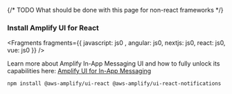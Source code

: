 {/* TODO What should be done with this page for non-react frameworks */}

### Install Amplify UI for React


<Fragments fragments={{  javascript: js0 , angular: js0, nextjs: js0, react: js0, vue: js0 }} />

<Callout>

Learn more about Amplify In-App Messaging UI and how to fully unlock its capabilities here: [Amplify UI for In-App Messaging](https://ui.docs.amplify.aws/react/connected-components/in-app-messaging)

</Callout>

```bash
npm install @aws-amplify/ui-react @aws-amplify/ui-react-notifications
```
